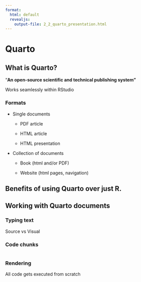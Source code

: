 ```yaml
---
format: 
  html: default
  revealjs: 
    output-file: 2_2_quarto_presentation.html
---
```


# Quarto

## What is Quarto?

"**An open-source scientific and technical publishing system"**

Works seamlessly within RStudio

### Formats

-   Single documents

    -   PDF article

    -   HTML article

    -   HTML presentation

-   Collection of documents

    -   Book (html and/or PDF)

    -   Website (html pages, navigation)

## Benefits of using Quarto over just R.

## Working with Quarto documents

### Typing text

Source vs Visual

### Code chunks

```r

```

### Rendering

All code gets executed from scratch
